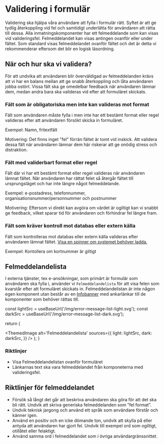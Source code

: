 

# Validering i formulär

Validering ska hjälpa våra användare att fylla i formulär rätt. Syftet är att ge tydlig återkoppling vid fel och samtidigt underlätta för användaren att rätta till dessa. Alla inmatningskomponenter har ett felmeddelande som kan visas vid valideringsfel. Felmeddelandet kan visas antingen ovanför eller under fältet. Som standard visas felmeddelandet ovanför fältet och det är detta vi rekommenderar eftersom det blir en logisk läsordning.

<div className='card'>
  <Grid>
    <GridItem size={6}>
      <TextField
        label='Ange förnamn'
        errorMessage={'Du måste ange ett förnamn'}
        isInvalid='true'
        errorPosition='top'
      />
    </GridItem>
    <GridItem size={6}>
      <TextField
        label='Ange förnamn'
        errorMessage={'Du måste ange ett förnamn'}
        isInvalid='true'
        errorPosition='bottom'
      />
    </GridItem>
  </Grid>
</div>

## När och hur ska vi validera?

För att undvika att användaren blir överväldigad av felmeddelanden krävs att vi har en balans mellan att ge snabb återkoppling och låta användaren jobba ostört. Vissa fält ska ge omedelbar feedback när användaren lämnar dem, medan andra bara ska valideras vid efter att formuläret skickats.

### Fält som är obligatoriska men inte kan valideras mot format

Fält som användaren måste fylla i men inte har ett bestämt format eller regel valideras efter att användaren försökt skicka in formuläret.

Exempel: Namn, fritextfält

Motivering: Det finns inget "fel" förrän fältet är tomt vid inskick. Att validera dessa fält när användaren lämnar dem här riskerar att ge onödig stress och distraktion.

### Fält med validerbart format eller regel

Fält där vi har ett bestämt format eller regel valideras när användaren lämnat fältet. När användaren har rättat felet så återgår fältet till ursprungsläget och har inte längre något felmeddelande.

Exempel: e-postadress, telefonnummer, organisationsnummer/personnummer och postnummer

Motivering: Eftersom vi direkt kan avgöra om värdet är ogiltigt kan vi snabbt ge feedback, vilket sparar tid för användaren och förhindrar fel längre fram.

<div className='card'>
  <TextField
    type='email'
    label='Ange din epostadress'
    description='Epostadressen måste innehålla @ och domän (t.ex. example@example.com)'
    errorMessage={'Du måste ha @ och domän med i din epostadress'}
    errorPosition='top'
  />
</div>

### Fält som kräver kontroll mot databas eller extern källa

Fält som kontrolleras mot databas eller extern källa valideras efter användaren lämnat fältet. [Visa en spinner om systemet behöver ladda.](./page-loading.mdx)

Exempel: Kontollera om kortnummer är giltigt

## Felmeddelandelista

I externa tjänster, tex e-ansökningar, som primärt är formulär som användaren ska fylla i, använder vi `Felmeddelandelista` för att visa felen som kvarstår efter att formuläret skickats in. Felmeddelandelistan är inte någon egen komponent utan består av en [Infobanner](/components/info-banner) med ankarlänkar till de komponenter som behöver rättas till.

<ErrorMessageList />

  const lightSrc = useBaseUrl('/img/error-message-list-light.svg');
  const darkSrc = useBaseUrl('/img/error-message-list-dark.svg');

return (

<ThemedImage
  alt='Felmeddelandelista'
  sources={{
    light: lightSrc,
    dark: darkSrc,
  }}
/>
); }

### Riktlinjer

- Visa Felmeddelandelistan ovanför formuläret
- Länkarnas text ska vara felmeddelandet från komponeterna med valideringsfel.

## Riktlinjer för felmeddelandet

- Försök så långt det går att beskriva användaren ska göra för att det ska bli rätt. Undvik att skriva generiska felmeddelanden som ”fel format”.
- Undvik teknisk jargong och använd ett språk som användare förstår och känner igen.
- Använd en positiv och en icke dömande ton, undvik att skylla på eller antyda att användaren har gjort fel. Undvik till exempel ord som ogiltigt, otillåtet eller felaktigt.
- Använd samma ord i felmeddelandet som i övriga användargränssnittet.
